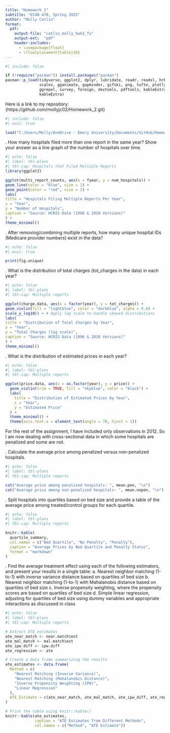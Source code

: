 ```yaml
---
title: "Homework 1"
subtitle: "ECON 470, Spring 2025"
author: "Molly Catlin"
format:
  pdf:
    output-file: "catlin_molly_hwk2_fs"
    output-ext:  "pdf"
    header-includes:
      - \usepackage{float}
      - \floatplacement{table}{H}
---
```


```r
#| include: false

if (!require("pacman")) install.packages("pacman")
pacman::p_load(tidyverse, ggplot2, dplyr, lubridate, readr, readxl, hrbrthemes, fixest,
               scales, gganimate, gapminder, gifski, png, tufte, plotly, OECD,
               ggrepel, survey, foreign, devtools, pdftools, kableExtra, modelsummary,
               kableExtra)
```

Here is a link to my repository: {https://github.com/mollyjc02/Homework_2.git}

\newpage 

```r
#| include: false
#| eval: true

load("C:/Users/Molly/OneDrive - Emory University/Documents/GitHub/Homework_2/final_submission/results/Hwk2_workspace.RData")
```


\noindent 1. How many hospitals filed more than one report in the same year? Show your answer as a line graph of the number of hospitals over time. 

```r
#| echo: false
#| label: tbl-plans
#| tbl-cap: Hospitals that Filed Multiple Reports
library(ggplot2)

ggplot(multi_report_counts, aes(x = fyear, y = num_hospitals)) +
geom_line(color = "blue", size = 1) +
geom_point(color = "red", size = 2) +
labs(
title = "Hospitals Filing Multiple Reports Per Year",
x = "Year",
y = "Number of Hospitals",
caption = "Source: HCRIS Data (1996 & 2010 Versions)"
) +
theme_minimal()
```


\noindent 2. After removing/combining multiple reports, how many unique hospital IDs (Medicare provider numbers) exist in the data?

```r
#| echo: false
#| eval: true

print(fig.unique)
```


\noindent 3. What is the distribution of total charges (tot_charges in the data) in each year?

```r
#| echo: false
#| label: tbl-plans
#| tbl-cap: Multiple reports

ggplot(charge.data, aes(x = factor(year), y = tot_charges)) +
geom_violin(fill = "lightblue", color = "darkblue", alpha = 0.6) +
scale_y_log10() + # Apply log scale to handle skewed distributions
labs(
title = "Distribution of Total Charges by Year",
x = "Year",
y = "Total Charges (log scale)",
caption = "Source: HCRIS Data (1996 & 2010 Versions)"
) +
theme_minimal()
```


\noindent 4. What is the distribution of estimated prices in each year?

```r
#| echo: false
#| label: tbl-plans
#| tbl-cap: Multiple reports

ggplot(price.data, aes(x = as.factor(year), y = price)) +
  geom_violin(trim = TRUE, fill = "skyblue", color = "black") +
  labs(
    title = "Distribution of Estimated Prices by Year",
    x = "Year",
    y = "Estimated Price"
  ) +
  theme_minimal() +
  theme(axis.text.x = element_text(angle = 70, hjust = 1))
```


\newpage 

For the rest of the assignment, I have included only observations in 2012. So I am now dealing with cross-sectional data in which some hospitals are penalized and some are not.


\noindent 5. Calculate the average price among penalized versus non-penalized hospitals.


```r
#| echo: false
#| label: tbl-plans
#| tbl-cap: Multiple reports

cat("Average price among penalized hospitals: ", mean.pen, "\n")
cat("Average price among non-penalized hospitals: ", mean.nopen, "\n")
```


\noindent 6. Split hospitals into quartiles based on bed size and provide a table of the average price among treated/control groups for each quartile.

```r
#| echo: false
#| label: tbl-plans
#| tbl-cap: Multiple reports

knitr::kable(
  quartile_summary,
  col.names = c("Bed Quartile", "No Penalty", "Penalty"),
  caption = "Average Prices by Bed Quartile and Penalty Status",
  format = "markdown"
)
```


\noindent 7. Find the average treatment effect using each of the following estimators, and present your results in a single table:
a. Nearest neighbor matching (1-to-1) with inverse variance distance based on quartiles of bed size
b. Nearest neighbor matching (1-to-1) with Mahalanobis distance based on quartiles of bed size
c. Inverse propensity weighting, where the propensity scores are based on quartiles of bed size
d. Simple linear regression, adjusting for quartiles of bed size using dummy variables and appropriate interactions as discussed in class

```r
#| echo: false
#| label: tbl-plans
#| tbl-cap: Multiple reports

# Extract ATE estimates
ate_near_match <- near.match$est
ate_mal_match <- mal.match$est
ate_ipw_diff <- ipw.diff
ate_regression <- ate

# Create a data frame summarizing the results
ate_estimates <- data.frame(
  Method = c(
    "Nearest Matching (Inverse Variance)",
    "Nearest Matching (Mahalanobis Distance)",
    "Inverse Propensity Weighting (IPW)",
    "Linear Regression"
  ),
  ATE_Estimate = c(ate_near_match, ate_mal_match, ate_ipw_diff, ate_regression)
)

# Print the table using knitr::kable()
knitr::kable(ate_estimates, 
             caption = "ATE Estimates from Different Methods", 
             col.names = c("Method", "ATE Estimate"))
```